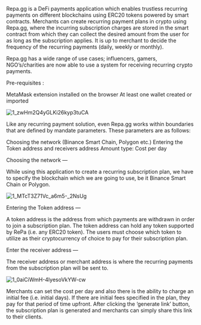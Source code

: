 Repa.gg is a DeFi payments application which enables trustless recurring payments on different blockchains using ERC20 tokens powered by smart contracts. Merchants can create recurring payment plans in crypto using Repa.gg, where the incurring subscription charges are stored in the smart contract from which they can collect the desired amount from the user for as long as the subscription applies. It is up to merchant to decide the frequency of the recurring payments (daily, weekly or monthly).

Repa.gg has a wide range of use cases; influencers, gamers, NGO’s/charities are now able to use a system for receiving recurring crypto payments. 

Pre-requisites :

MetaMask extension installed on the browser
At least one wallet created or imported

![1_zwHm2Q4yGLKi26kyp3tuCA](https://user-images.githubusercontent.com/8281782/197375660-738f2ed6-1627-488b-8eb9-2decd719c6e7.png)

Like any recurring payment solution, even Repa.gg works within boundaries that are defined by mandate parameters. These parameters are as follows:

Choosing the network (Binance Smart Chain, Polygon etc.)
Entering the Token address and receivers address
Amount type: Cost per day


Choosing the network —

While using this application to create a recurring subscription plan, we have to specify the blockchain which we are going to use, be it Binance Smart Chain or Polygon.

![1_MTcT3Z71Vc_a6m5-_2NsUg](https://user-images.githubusercontent.com/8281782/197375676-1d396433-4b30-46f5-859e-c323afb0e6a2.png)

Entering the Token address —

A token address is the address from which payments are withdrawn in order to join a subscription plan. The token address can hold any token supported by RePa (i.e. any ERC20 token). The users must choose which token to utilize as their cryptocurrency of choice to pay for their subscription plan.

Enter the receiver address —

The receiver address or merchant address is where the recurring payments from the subscription plan will be sent to. 

![1_0aiCiWmH-4lyesoVkYW-cw](https://user-images.githubusercontent.com/8281782/197375684-a83e78fb-25fa-46cd-994b-7d1dc73f1a32.png)

Merchants can set the cost per day and also there is the ability to charge an initial fee (i.e. initial days). If there are initial fees specified in the plan, they pay for that period of time upfront. After clicking the ‘generate link’ button, the subscription plan is generated and merchants can simply share this link to their clients.
